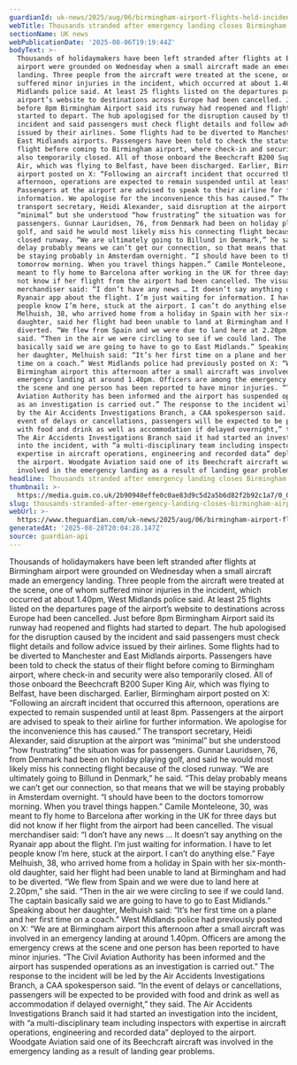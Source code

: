```yaml
---
guardianId: uk-news/2025/aug/06/birmingham-airport-flights-held-incident
webTitle: Thousands stranded after emergency landing closes Birmingham airport runway
sectionName: UK news
webPublicationDate: '2025-08-06T19:19:44Z'
bodyText: >-
  Thousands of holidaymakers have been left stranded after flights at Birmingham
  airport were grounded on Wednesday when a small aircraft made an emergency
  landing. Three people from the aircraft were treated at the scene, one of whom
  suffered minor injuries in the incident, which occurred at about 1.40pm, West
  Midlands police said. At least 25 flights listed on the departures page of the
  airport’s website to destinations across Europe had been cancelled. Just
  before 8pm Birmingham Airport said its runway had reopened and flights had
  started to depart. The hub apologised for the disruption caused by the
  incident and said passengers must check flight details and follow advice
  issued by their airlines. Some flights had to be diverted to Manchester and
  East Midlands airports. Passengers have been told to check the status of their
  flight before coming to Birmingham airport, where check-in and security were
  also temporarily closed. All of those onboard the Beechcraft B200 Super King
  Air, which was flying to Belfast, have been discharged. Earlier, Birmingham
  airport posted on X: “Following an aircraft incident that occurred this
  afternoon, operations are expected to remain suspended until at least 8pm.
  Passengers at the airport are advised to speak to their airline for further
  information. We apologise for the inconvenience this has caused.” The
  transport secretary, Heidi Alexander, said disruption at the airport was
  “minimal” but she understood “how frustrating” the situation was for
  passengers. Gunnar Lauridsen, 76, from Denmark had been on holiday playing
  golf, and said he would most likely miss his connecting flight because of the
  closed runway. “We are ultimately going to Billund in Denmark,” he said. “This
  delay probably means we can’t get our connection, so that means that we will
  be staying probably in Amsterdam overnight. “I should have been to the doctors
  tomorrow morning. When you travel things happen.” Camile Monteleone, 30, was
  meant to fly home to Barcelona after working in the UK for three days but did
  not know if her flight from the airport had been cancelled. The visual
  merchandiser said: “I don’t have any news … It doesn’t say anything on the
  Ryanair app about the flight. I’m just waiting for information. I have to let
  people know I’m here, stuck at the airport. I can’t do anything else.” Faye
  Melhuish, 38, who arrived home from a holiday in Spain with her six-month-old
  daughter, said her flight had been unable to land at Birmingham and had to be
  diverted. “We flew from Spain and we were due to land here at 2.20pm,” she
  said. “Then in the air we were circling to see if we could land. The captain
  basically said we are going to have to go to East Midlands.” Speaking about
  her daughter, Melhuish said: “It’s her first time on a plane and her first
  time on a coach.” West Midlands police had previously posted on X: “We are at
  Birmingham airport this afternoon after a small aircraft was involved in an
  emergency landing at around 1.40pm. Officers are among the emergency crews at
  the scene and one person has been reported to have minor injuries. “The Civil
  Aviation Authority has been informed and the airport has suspended operations
  as an investigation is carried out.” The response to the incident will be led
  by the Air Accidents Investigations Branch, a CAA spokesperson said. “In the
  event of delays or cancellations, passengers will be expected to be provided
  with food and drink as well as accommodation if delayed overnight,” they said.
  The Air Accidents Investigations Branch said it had started an investigation
  into the incident, with “a multi-disciplinary team including inspectors with
  expertise in aircraft operations, engineering and recorded data” deployed to
  the airport. Woodgate Aviation said one of its Beechcraft aircraft was
  involved in the emergency landing as a result of landing gear problems.
headline: Thousands stranded after emergency landing closes Birmingham airport runway
thumbnail: >-
  https://media.guim.co.uk/2b90940effe0c0ae83d9c5d2a5b6d82f2b92c1a7/0_0_2915_2333/500.jpg
slug: thousands-stranded-after-emergency-landing-closes-birmingham-airport-runway
webUrl: >-
  https://www.theguardian.com/uk-news/2025/aug/06/birmingham-airport-flights-held-incident
generatedAt: '2025-08-28T20:04:28.147Z'
source: guardian-api
---
```

Thousands of holidaymakers have been left stranded after flights at Birmingham airport were grounded on Wednesday when a small aircraft made an emergency landing. Three people from the aircraft were treated at the scene, one of whom suffered minor injuries in the incident, which occurred at about 1.40pm, West Midlands police said. At least 25 flights listed on the departures page of the airport’s website to destinations across Europe had been cancelled. Just before 8pm Birmingham Airport said its runway had reopened and flights had started to depart. The hub apologised for the disruption caused by the incident and said passengers must check flight details and follow advice issued by their airlines. Some flights had to be diverted to Manchester and East Midlands airports. Passengers have been told to check the status of their flight before coming to Birmingham airport, where check-in and security were also temporarily closed. All of those onboard the Beechcraft B200 Super King Air, which was flying to Belfast, have been discharged. Earlier, Birmingham airport posted on X: “Following an aircraft incident that occurred this afternoon, operations are expected to remain suspended until at least 8pm. Passengers at the airport are advised to speak to their airline for further information. We apologise for the inconvenience this has caused.” The transport secretary, Heidi Alexander, said disruption at the airport was “minimal” but she understood “how frustrating” the situation was for passengers. Gunnar Lauridsen, 76, from Denmark had been on holiday playing golf, and said he would most likely miss his connecting flight because of the closed runway. “We are ultimately going to Billund in Denmark,” he said. “This delay probably means we can’t get our connection, so that means that we will be staying probably in Amsterdam overnight. “I should have been to the doctors tomorrow morning. When you travel things happen.” Camile Monteleone, 30, was meant to fly home to Barcelona after working in the UK for three days but did not know if her flight from the airport had been cancelled. The visual merchandiser said: “I don’t have any news … It doesn’t say anything on the Ryanair app about the flight. I’m just waiting for information. I have to let people know I’m here, stuck at the airport. I can’t do anything else.” Faye Melhuish, 38, who arrived home from a holiday in Spain with her six-month-old daughter, said her flight had been unable to land at Birmingham and had to be diverted. “We flew from Spain and we were due to land here at 2.20pm,” she said. “Then in the air we were circling to see if we could land. The captain basically said we are going to have to go to East Midlands.” Speaking about her daughter, Melhuish said: “It’s her first time on a plane and her first time on a coach.” West Midlands police had previously posted on X: “We are at Birmingham airport this afternoon after a small aircraft was involved in an emergency landing at around 1.40pm. Officers are among the emergency crews at the scene and one person has been reported to have minor injuries. “The Civil Aviation Authority has been informed and the airport has suspended operations as an investigation is carried out.” The response to the incident will be led by the Air Accidents Investigations Branch, a CAA spokesperson said. “In the event of delays or cancellations, passengers will be expected to be provided with food and drink as well as accommodation if delayed overnight,” they said. The Air Accidents Investigations Branch said it had started an investigation into the incident, with “a multi-disciplinary team including inspectors with expertise in aircraft operations, engineering and recorded data” deployed to the airport. Woodgate Aviation said one of its Beechcraft aircraft was involved in the emergency landing as a result of landing gear problems.
